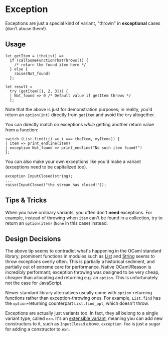 
# Exception

Exceptions are just a special kind of variant, "thrown" in **exceptional** cases (don't abuse them!).

## Usage

```reason
let getItem = (theList) =>
  if (callSomeFunctionThatThrows()) {
    /* return the found item here */
  } else {
    raise(Not_found)
  };

let result =
  try (getItem([1, 2, 3])) {
  | Not_found => 0 /* Default value if getItem throws */
  };
```

Note that the above is just for demonstration purposes; in reality, you'd return an `option(int)` directly from `getItem` and avoid the `try` altogether.

You can directly match on exceptions _while_ getting another return value from a function:

```reason
switch (List.find((i) => i === theItem, myItems)) {
| item => print_endline(item)
| exception Not_found => print_endline("No such item found!")
};
```

You can also make your own exceptions like you'd make a variant (exceptions need to be capitalized too).

```
exception InputClosed(string);
...
raise(InputClosed("the stream has closed!"));
```

## Tips & Tricks

When you have ordinary variants, you often don't **need** exceptions. For example, instead of throwing when `item` can't be found in a collection, try to return an `option(item)` (`None` in this case) instead.

## Design Decisions

The above tip seems to contradict what's happening in the OCaml standard library; prominent functions in modules such as [List](/api/List.html) and [String](/api/String.html) seems to throw exceptions overly often. This is partially a historical sediment, and partially out of extreme care for performance. Native OCaml/Reason is incredibly performant; exception throwing was designed to be very cheap, cheaper than allocating and returning e.g. an `option`. This is unfortunately not the case for JavaScript.

Newer standard library alternatives usually come with `option`-returning functions rather than exception-throwing ones. For example, `List.find` has the `option`-returning counterpart `List.find_opt`, which doesn't throw.

Exceptions are actually just variants too. In fact, they all belong to a single variant type, called `exn`. It's an [extensible variant](https://caml.inria.fr/pub/docs/manual-ocaml/extn.html#sec252), meaning you can add new constructors to it, such as `InputClosed` above. `exception Foo` is just a sugar for adding a constructor to `exn`.
